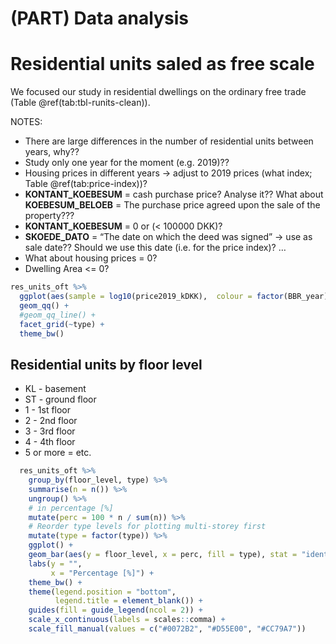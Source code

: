 # (PART) Data analysis {-}

# Residential units saled as free scale

We focused our study in residential dwellings on the ordinary free trade (Table \@ref(tab:tbl-runits-clean)). 

NOTES: 

- There are large differences in the number of residential units between years, why??
- Study only one year for the moment (e.g. 2019)??
- Housing prices in different years -> adjust to 2019 prices (what index; Table \@ref(tab:price-index))?
- **KONTANT_KOEBESUM** = cash purchase price? Analyse it?? What about **KOEBESUM_BELOEB** = The purchase price agreed upon the sale of the property???
- **KONTANT_KOEBESUM** = 0 or (< 100000 DKK)? 
- **SKOEDE_DATO** = "The date on which the deed was signed" -> use as sale date?? Should we use this date (i.e. for the price index)? ...   
 - What about housing prices = 0?
 - Dwelling Area <= 0? 
 
```r

res_units_oft %>% 
  ggplot(aes(sample = log10(price2019_kDKK),  colour = factor(BBR_year))) +
  geom_qq() +
  #geom_qq_line() +
  facet_grid(~type) +
  theme_bw()

```


## Residential units by floor level

- KL - basement
- ST - ground floor
- 1  - 1st floor
- 2  - 2nd floor
- 3  - 3rd floor
- 4  - 4th floor
- 5 or more = etc.

```r

  res_units_oft %>% 
    group_by(floor_level, type) %>% 
    summarise(n = n()) %>%
    ungroup() %>% 
    # in percentage [%]   
    mutate(perc = 100 * n / sum(n)) %>% 
    # Reorder type levels for plotting multi-storey first
    mutate(type = factor(type)) %>%
    ggplot() +
    geom_bar(aes(y = floor_level, x = perc, fill = type), stat = "identity") +
    labs(y = "", 
         x = "Percentage [%]") +
    theme_bw() +
    theme(legend.position = "bottom",
          legend.title = element_blank()) +
    guides(fill = guide_legend(ncol = 2)) +
    scale_x_continuous(labels = scales::comma) +
    scale_fill_manual(values = c("#0072B2", "#D55E00", "#CC79A7"))
  
```


